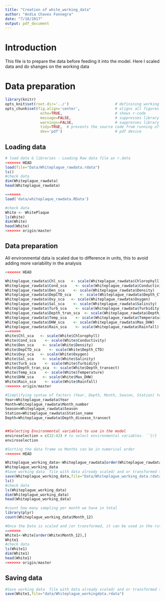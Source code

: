```yaml
---
title: "Creation of white_working_data"
author: "Andia Chaves Fonnegra"
date: "7/18/2017"
output: pdf_document
---
```


# Introduction
This file is to prepare the data before feeding it into the model.
Here I scaled data and do shanges on the working data


# Data preparation

```r
library(knitr)
opts_knit$set(root.dir='../')                     # definining working directory; or normalizePath('../')
opts_chunk$set(fig.align='center',                # aligns all figures
                echo=TRUE,                        # shows r-code
                message=FALSE,                    # suppresses library outputs
                warnings=FALSE,                   # suppresses library outputs
                tidy=TRUE,  # prevents the source code from running off a pdf page
                dev='pdf')                        # pdf device
```


## Loading data
```r
# load data & libraries - Loading Raw data file as r.data
<<<<<<< HEAD
load(file="Data/Whiteplague_rawdata.rdata")
ls()
#check data
dim(Whiteplague_rawdata)
head(Whiteplague_rawdata)

=======
load('data/whiteplaque_rawdata.RData')

#check data
White <- WhitePlaque
ls(White)
dim(White)
head(White)
>>>>>>> origin/master
```


## Data preparation
All environmental data is scaled due to difference in units, this to avoid adding more variability in the analysis
```r
<<<<<<< HEAD

Whiteplague_rawdata$Chl_sca   <- scale(Whiteplague_rawdata$Chlorophyll)
Whiteplague_rawdata$Cond_sca    <- scale(Whiteplague_rawdata$Conductivity)
Whiteplague_rawdata$Den_sca    <- scale(Whiteplague_rawdata$Density)
Whiteplague_rawdata$DepCTD_sca    <- scale(Whiteplague_rawdata$Depth_CTD)
Whiteplague_rawdata$Oxy_sca   <- scale(Whiteplague_rawdata$Oxygen)
Whiteplague_rawdata$Sal_sca    <- scale(Whiteplague_rawdata$Salinity)
Whiteplague_rawdata$Turb_sca    <- scale(Whiteplague_rawdata$Turbidity)
Whiteplague_rawdata$Depth_tran_sca  <- scale(Whiteplague_rawdata$Depth_transect)
Whiteplague_rawdata$Temp_sca    <- scale(Whiteplague_rawdata$Temperature)
Whiteplague_rawdata$DHW_sca    <- scale(Whiteplague_rawdata$Max_DHW)
Whiteplague_rawdata$Rain_sca    <- scale(Whiteplague_rawdata$Rainfall)
=======
White$Chl_sca   <- scale(White$Chlorophyll)
White$Cond_sca    <- scale(White$Conductivity)
White$Den_sca    <- scale(White$Density)
White$DepCTD_sca    <- scale(White$Depth_CTD)
White$Oxy_sca   <- scale(White$Oxygen)
White$Sal_sca    <- scale(White$Salinity)
White$Turb_sca    <- scale(White$Turbidity)
White$Depth_tran_sca  <- scale(White$Depth_transect)
White$Temp_sca    <- scale(White$Temperature)
White$DHW_sca    <- scale(White$Max_DHW)
White$Rain_sca    <- scale(White$Rainfall)
>>>>>>> origin/master

#Simplifying syntax of factors (Year, Depth, Month, Season, Station) to use in the model
Year=Whiteplague_rawdata$Year
Month=Whiteplague_rawdata$Month_number
Season=Whiteplague_rawdata$Season
Station=Whiteplague_rawdata$Station_name
Depth=Whiteplague_rawdata$Depth_disease_transect


##Selecting Environmental variables to use in the model
enviroselection = c(32:42) # to select environmental variables. ``{r}
enviroselection

#Sorting the data frame so Months can be in numerical order
<<<<<<< HEAD

Whiteplague_working_data<-Whiteplague_rawdata[order(Whiteplague_rawdata$Month_12),]
Whiteplague_working_data
#Save working data  file with data already scaled/ and or transformed to be used by the model
save(Whiteplague_working_data,file="Data/Whiteplague_working_data.rdata")
ls()
#check data
ls(Whiteplague_working_data)
dim(Whiteplague_working_data)
head(Whiteplague_working_data)

#count how many sampling per month we have in total
library(plyr)
count(Whiteplague_working_data$Month_12)

#Once the Data is scaled and /or transformed, it can be used in the rstanModel.Rmd file to run Model
=======
White1<-White[order(White$Month_12),]
White1
#check data
ls(White1)
dim(White1)
head(White1)
>>>>>>> origin/master
```




## Saving data
```r
#Save working data  file with data already scaled/ and or transformed to be used by the model
save(White1,file="data/Whiteplague_workingdata.rdata")
```

